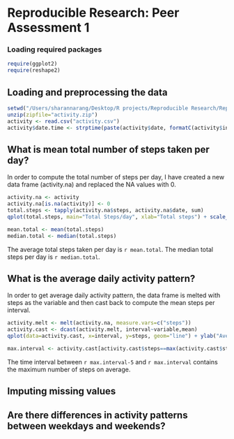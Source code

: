 # Reproducible Research: Peer Assessment 1

### Loading required packages
```r
require(ggplot2)
require(reshape2)
```

## Loading and preprocessing the data
```r
setwd("/Users/sharannarang/Desktop/R projects/Reproducible Research/RepData_PeerAssessment1/")
unzip(zipfile="activity.zip")
activity <- read.csv("activity.csv")
activity$date.time <- strptime(paste(activity$date, formatC(activity$interval, width=4, flag=0)), format="%Y-%m-%d %H%M")
```

## What is mean total number of steps taken per day?

In order to compute the total number of steps per day, I have created a new data frame (activity.na) and replaced the NA values with 0. 

```r
activity.na <- activity
activity.na[is.na(activity)] <- 0
total.steps <- tapply(activity.na$steps, activity.na$date, sum)
qplot(total.steps, main="Total Steps/day", xlab="Total steps") + scale_y_discrete(breaks=seq(0,12,by=2))
```

```r
mean.total <- mean(total.steps)
median.total <- median(total.steps)
```

The average total steps taken per day is `r mean.total`. The median total steps per day is `r median.total`.

## What is the average daily activity pattern?

In order to get average daily activity pattern, the data frame is melted with steps as the variable and then cast back to compute the mean steps per interval. 

```r
activity.melt <- melt(activity.na, measure.vars=c("steps"))
activity.cast <- dcast(activity.melt, interval~variable,mean)
qplot(data=activity.cast, x=interval, y=steps, geom="line") + ylab("Average Number of Steps")
```

```r
max.interval <- activity.cast[activity.cast$steps==max(activity.cast$steps),1]
```

The time interval between `r max.interval-5` and `r max.interval` contains the maximum number of steps on average. 

## Imputing missing values



## Are there differences in activity patterns between weekdays and weekends?